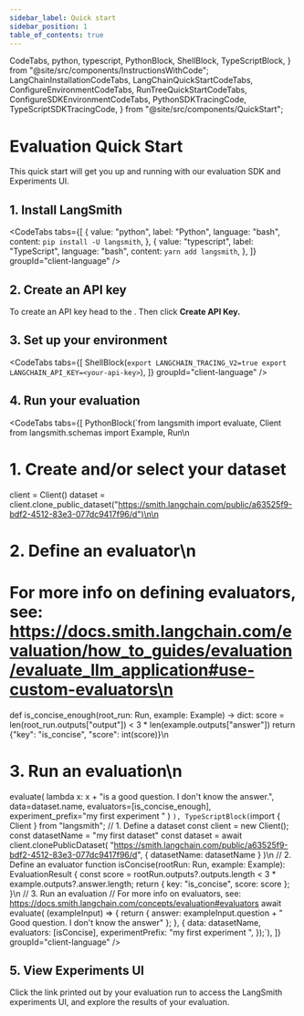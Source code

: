 ```yaml
---
sidebar_label: Quick start
sidebar_position: 1
table_of_contents: true
---
```


  CodeTabs,
  python,
  typescript,
  PythonBlock,
  ShellBlock,
  TypeScriptBlock,
} from "@site/src/components/InstructionsWithCode";
  LangChainInstallationCodeTabs,
  LangChainQuickStartCodeTabs,
  ConfigureEnvironmentCodeTabs,
  RunTreeQuickStartCodeTabs,
  ConfigureSDKEnvironmentCodeTabs,
  PythonSDKTracingCode,
  TypeScriptSDKTracingCode,
} from "@site/src/components/QuickStart";

# Evaluation Quick Start

This quick start will get you up and running with our evaluation SDK and Experiments UI.

## 1. Install LangSmith

<CodeTabs
  tabs={[
    {
      value: "python",
      label: "Python",
      language: "bash",
      content: `pip install -U langsmith`,
    },
    {
      value: "typescript",
      label: "TypeScript",
      language: "bash",
      content: `yarn add langsmith`,
    },
  ]}
  groupId="client-language"
/>

## 2. Create an API key

To create an API key head to the <RegionalUrl text='Settings page' suffix='/settings' />. Then click **Create API Key.**

## 3. Set up your environment

<CodeTabs
  tabs={[
    ShellBlock(`export LANGCHAIN_TRACING_V2=true
export LANGCHAIN_API_KEY=<your-api-key>`),
  ]}
  groupId="client-language"
/>

## 4. Run your evaluation

<CodeTabs
  tabs={[
    PythonBlock(`from langsmith import evaluate, Client
from langsmith.schemas import Example, Run\n
# 1. Create and/or select your dataset
client = Client()
dataset = client.clone_public_dataset("https://smith.langchain.com/public/a63525f9-bdf2-4512-83e3-077dc9417f96/d")\n\n
# 2. Define an evaluator\n
# For more info on defining evaluators, see: https://docs.smith.langchain.com/evaluation/how_to_guides/evaluation/evaluate_llm_application#use-custom-evaluators\n
def is_concise_enough(root_run: Run, example: Example) -> dict:
    score = len(root_run.outputs["output"]) < 3 \* len(example.outputs["answer"])
    return {"key": "is_concise", "score": int(score)}\n
# 3. Run an evaluation\n
evaluate(
    lambda x: x + "is a good question. I don't know the answer.",
    data=dataset.name,
    evaluators=[is_concise_enough],
    experiment_prefix="my first experiment "
)
`),
    TypeScriptBlock(`import { Client } from "langsmith";
// 1. Define a dataset
const client = new Client();
const datasetName = "my first dataset"
const dataset = await client.clonePublicDataset(
"https://smith.langchain.com/public/a63525f9-bdf2-4512-83e3-077dc9417f96/d",
{ datasetName: datasetName }
)\n
// 2. Define an evaluator
function isConcise(rootRun: Run, example: Example): EvaluationResult {
const score = rootRun.outputs?.outputs.length < 3 \* example.outputs?.answer.length;
return { key: "is_concise", score: score };
}\n
// 3. Run an evaluation
// For more info on evaluators, see: https://docs.smith.langchain.com/concepts/evaluation#evaluators
await evaluate(
(exampleInput) => {
return {
answer: exampleInput.question + " Good question. I don't know the answer"
};
}, {
data: datasetName,
evaluators: [isConcise],
experimentPrefix: "my first experiment ",
});`),
  ]}
  groupId="client-language"
/>

## 5. View Experiments UI

Click the link printed out by your evaluation run to access the LangSmith experiments UI,
and explore the results of your evaluation.
